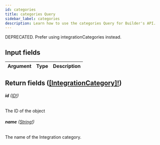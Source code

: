 ```yaml
---
id: categories
title: categories Query
sidebar_label: categories
description: Learn how to use the categories Query for Builder's API.
---
```


DEPRECATED. Prefer using integrationCategories instead.

## Input fields

| Argument | Type | Description |
| -------- | ---- | ----------- |

## Return fields ([[IntegrationCategory]!](/composer/builder/api/schema/object/IntegrationCategory.mdx))

###### <b>id</b> ([ID!](/composer/builder/api/schema/scalar/ID.mdx))

The ID of the object

###### <b>name</b> ([String!](/composer/builder/api/schema/scalar/String.mdx))

The name of the Integration category.
